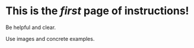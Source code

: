 ---
---

# This is the _first_ page of instructions!

Be helpful and clear.

Use images and concrete examples.
